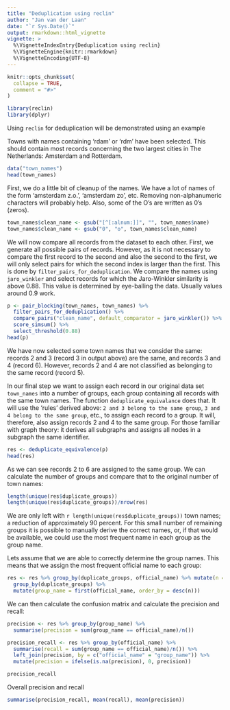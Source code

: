 ```yaml
---
title: "Deduplication using reclin"
author: "Jan van der Laan"
date: "`r Sys.Date()`"
output: rmarkdown::html_vignette
vignette: >
  %\VignetteIndexEntry{Deduplication using reclin}
  %\VignetteEngine{knitr::rmarkdown}
  %\VignetteEncoding{UTF-8}
---
```


```r
knitr::opts_chunk$set(
  collapse = TRUE,
  comment = "#>"
)
```


```r
library(reclin)
library(dplyr)
```

Using `reclin` for deduplication will be demonstrated using an example 

Towns with names containing 'rdam' or 'rdm' have been selected. This should 
contain most records concerning the two largest cities in The Netherlands: 
Amsterdam and Rotterdam. 


```r
data("town_names")
head(town_names)
```

First, we do a little bit of cleanup of the names. We have a lot of names of the
form 'amsterdam z.o.', 'amsterdam zo', etc. Removing non-alphanumeric characters
will probably help. Also, some of the O's are written as 0's (zeros). 
```r
town_names$clean_name <- gsub("[^[:alnum:]]", "", town_names$name)
town_names$clean_name <- gsub("0", "o", town_names$clean_name)
```

We will now compare all records from the dataset to each other. First, we 
generate all possible pairs of records. However, as it is not necessary to 
compare the first record to the second and also the second to the first, we will
only select pairs for which the second index is larger than the first. This is
done by `filter_pairs_for_deduplication`. We compare the names using 
`jaro_winkler` and select records for which the Jaro-Winkler similarity is above
0.88. This value is determined by eye-balling the data. Usually values around
0.9 work.
```r
p <- pair_blocking(town_names, town_names) %>% 
  filter_pairs_for_deduplication() %>%
  compare_pairs("clean_name", default_comparator = jaro_winkler()) %>% 
  score_simsum() %>% 
  select_threshold(0.88)
head(p)
```

We have now selected some town names that we consider the same: records 2 and 3 
(record 3 in output above) are the same, and records 3 and 4 (record 6). However,
records 2 and 4 are not classified as belonging to the same record (record 5). 

In our final step we want to assign each record in our original data set `town_names`
into a number of groups, each group containing all records with the same town
names. The function `deduplicate_equivalance` does that. It will use the 'rules'
derived above: `2 and 3 belong to the same group`, 
`3 and 4 belong to the same group`, etc., to assign each record to a group. It 
will, therefore, also assign records 2 and 4 to the same group. For those 
familiar with graph theory: it derives all subgraphs and assigns all nodes in a 
subgraph the same identifier. 

```r
res <- deduplicate_equivalence(p)
head(res)
```

As we can see records 2 to 6 are assigned to the same group. We can calculate
the number of groups and compare that to the original number of town names:

```r
length(unique(res$duplicate_groups))
length(unique(res$duplicate_groups))/nrow(res)
```
We are only left with `r length(unique(res$duplicate_groups))` town names; a
reduction of approximately 90 percent. For this small number of remaining groups
it is possible to manually derive the correct names, or, if that would be 
available, we could use the most frequent name in each group as the group name. 

Lets assume that we are able to correctly determine the group names. This means
that we assign the most frequent official name to each group:
```r
res <- res %>% group_by(duplicate_groups, official_name) %>% mutate(n = n()) %>% 
  group_by(duplicate_groups) %>%
  mutate(group_name = first(official_name, order_by = desc(n)))
```

We can then calculate the confusion matrix and calculate the precision and
recall:

```r
precision <- res %>% group_by(group_name) %>% 
  summarise(precision = sum(group_name == official_name)/n())

precision_recall <- res %>% group_by(official_name) %>% 
  summarise(recall = sum(group_name == official_name)/n()) %>%
  left_join(precision, by = c("official_name" = "group_name")) %>% 
  mutate(precision = ifelse(is.na(precision), 0, precision))

precision_recall
```

Overall precision and recall

```r
summarise(precision_recall, mean(recall), mean(precision))
```



